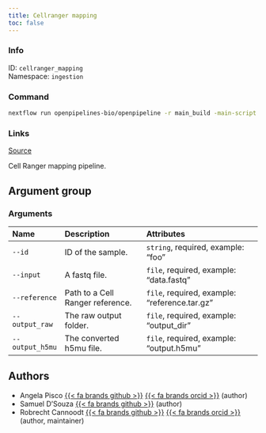 ```yaml
---
title: Cellranger mapping
toc: false
---
```


::: {.column-margin}

### Info

ID: `cellranger_mapping`  
Namespace: `ingestion`

### Command

```bash
nextflow run openpipelines-bio/openpipeline -r main_build -main-script workflows/ingestion/cellranger_mapping/main.nf --help
```

### Links
[Source](https://github.com/openpipelines-bio/openpipeline/blob/main/workflows/ingestion/cellranger_mapping){.btn-action .btn-sm .btn-info .btn role="button"}
:::

Cell Ranger mapping pipeline.

## Argument group

### Arguments



|Name            |Description                      |Attributes                                    |
|:---------------|:--------------------------------|:---------------------------------------------|
|`--id`          |ID of the sample.                |`string`, required, example: "foo"            |
|`--input`       |A fastq file.                    |`file`, required, example: "data.fastq"       |
|`--reference`   |Path to a Cell Ranger reference. |`file`, required, example: "reference.tar.gz" |
|`--output_raw`  |The raw output folder.           |`file`, required, example: "output_dir"       |
|`--output_h5mu` |The converted h5mu file.         |`file`, required, example: "output.h5mu"      |

## Authors

 * Angela Pisco [{{< fa brands github >}}](https://github.com/aopisco) [{{< fa brands orcid >}}](https://orcid.org/0000-0003-0142-2355) (author)
 * Samuel D'Souza [{{< fa brands github >}}](https://github.com/srdsam) (author)
 * Robrecht Cannoodt [{{< fa brands github >}}](https://github.com/rcannood) [{{< fa brands orcid >}}](https://orcid.org/0000-0003-3641-729X) (author, maintainer)
